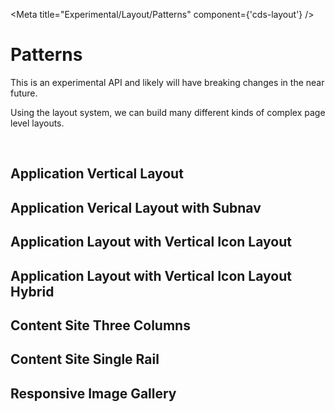 
<Meta title="Experimental/Layout/Patterns" component={'cds-layout'} />

# Patterns

<cds-alert status="warning" closable="false" cds-layout="m-b:lg">
  <cds-alert-content>
    This is an experimental API and likely will have breaking changes in the near future.
  </cds-alert-content>
</cds-alert>

Using the layout system, we can build many different kinds of complex page level layouts.

<br />

## Application Vertical Layout

<Preview>
  <Story id="experimental-layout-stories--patterns-application-vertical-layout" />
</Preview>

## Application Verical Layout with Subnav

<Preview>
  <Story id="experimental-layout-stories--patterns-application-vertical-layout-subnav" />
</Preview>

## Application Layout with Vertical Icon Layout

<Preview>
  <Story id="experimental-layout-stories--patterns-application-vertical-icon-layout" />
</Preview>

## Application Layout with Vertical Icon Layout Hybrid

<Preview>
  <Story id="experimental-layout-stories--patterns-application-vertical-icon-layout-hybrid" />
</Preview>

## Content Site Three Columns

<Preview>
  <Story id="experimental-layout-stories--patterns-content-site-three-column" />
</Preview>

## Content Site Single Rail

<Preview>
  <Story id="experimental-layout-stories--patterns-content-site-single-rail" />
</Preview>

## Responsive Image Gallery

<Preview>
  <Story id="experimental-layout-stories--patterns-responsive-image-gallery" />
</Preview>

